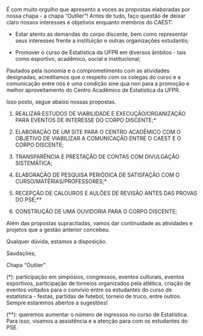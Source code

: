 É com muito orgulho que apresento a voces as propostas elaboradas por nossa chapa - a chapa "Outlier"! Antes de tudo, faço questão de deixar claro nossos interesses e objetivos enquanto membros do CAEST:

- Estar atento as demandas do corpo discente, bem como representar seus interesses frente a instituição e outras organizações estudantis; 

- Promover o curso de Estatística da UFPR em diversos âmbitos - tais como esportivo, acadêmico, social e institucional;

Pautados pela isonomia e o comprometimento com as atividades designadas, acreditamos que o respeito com os colegas do curso e a comunicação entre nós é uma condição sine qua non para a promoção e melhor aproveitamento do Centro Acadêmico de Estatística da UFPR.

Isso posto, segue abaixo nossas propostas.

1. REALIZAR ESTUDOS DE VIABILIDADE E EXECUÇÃO/ORGANIZAÇÃO PARA EVENTOS DE INTERESSE DO CORPO DISCENTE;*

2. ELABORAÇÃO DE UM SITE PARA O CENTRO ACADÊMICO COM O OBJETIVO DE VIABILIZAR A COMUNICAÇÃO ENTRE O CAEST E O CORPO DISCENTE;

3. TRANSPARÊNCIA E PRESTAÇÃO DE CONTAS COM DIVULGAÇÃO SISTEMÁTICA;

4. ELABORAÇÃO DE PESQUISA PERIÓDICA DE SATISFAÇÃO COM O CURSO/MATÉRIAS/PROFESSORES;*

5. RECEPÇÃO DE CALOUROS E AULÕES DE REVISÃO ANTES DAS PROVAS DO PSE;**

6. CONSTRUÇÃO DE UMA OUVIDORIA PARA O CORPO DISCENTE;

Além das propostas supracitadas, vamos dar continuidade as atividades e projetos que a gestão anterior concebeu.

Qualquer dúvida, estamos a disposição.

Saudações,

Chapa "Outlier"

(*): participação em simpósios, congressos, eventos culturais, eventos esportivos, participação de torneios organizados pela atlética, criação de eventos voltados para o convívio entre os estudantes do curso de estatística - festas, partidas de futebol, torneio de truco, entre outros. Sempre estaremos abertos a sugestões!

(**): queremos aumentar o número de ingressos no curso de Estatística. Para isso, visamos a assistência e a atenção para com os estudantes do PSE.
